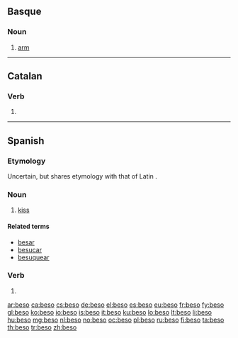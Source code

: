 ==Basque==

===Noun===
{{eu-noun}}

# [[arm]]

----

==Catalan==

===Verb===
{{infl|ca|verb form}}

# {{ca-verb form of|p=1|n=sg|t=pres|m=ind|besar}}

----

==Spanish==

===Etymology===
Uncertain, but shares etymology with that of Latin {{term|basium|bāsium|lang=la}}.

===Noun===
{{es-noun-m}}

# [[kiss]]

====Related terms====
* [[besar]]
* [[besucar]]
* [[besuquear]]

===Verb===
{{es-verb-form|besar}}

# {{es-verb form of|ending=ar|mood=indicative|tense=present|pers=1|number=singular|[[besar]]}}

[[ar:beso]]
[[ca:beso]]
[[cs:beso]]
[[de:beso]]
[[el:beso]]
[[es:beso]]
[[eu:beso]]
[[fr:beso]]
[[fy:beso]]
[[gl:beso]]
[[ko:beso]]
[[io:beso]]
[[is:beso]]
[[it:beso]]
[[ku:beso]]
[[lo:beso]]
[[lt:beso]]
[[li:beso]]
[[hu:beso]]
[[mg:beso]]
[[nl:beso]]
[[no:beso]]
[[oc:beso]]
[[pl:beso]]
[[ru:beso]]
[[fi:beso]]
[[ta:beso]]
[[th:beso]]
[[tr:beso]]
[[zh:beso]]
